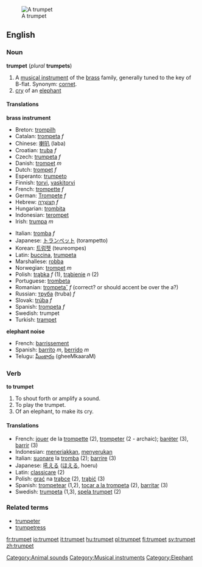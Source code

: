 [[Image:Trumpet.jpg|thumb|right|A trumpet]]
==English==
=== Noun ===
'''trumpet''' (''plural'' '''trumpets''')

# A [[musical instrument]] of the [[brass]] family, generally tuned to the key of B-flat. Synonym: [[cornet]].
# [[cry]] of an [[elephant]] 

====Translations====
'''brass instrument'''
{{top}}
*Breton: [[trompilh]]
*Catalan: [[trompeta]] ''f''
*Chinese: [[喇叭]] (laba)
*Croatian: [[truba]] ''f''
*Czech: [[trumpeta]] ''f''
*Danish: [[trompet]] ''m''
*Dutch: [[trompet]] ''f''
*Esperanto: [[trumpeto]]
*Finnish: [[torvi]], [[vaskitorvi]]
*French: [[trompette]] ''f''
*German: [[Trompete]] ''f''
*Hebrew: [[חצוצרה|חֲצוֹצְרָה]] ''f''
*Hungarian: [[trombita]]
*Indonesian: [[terompet]]
*Irish: [[trumpa]] ''m''
{{mid}}
*Italian: [[tromba]] ''f''
*Japanese: [[トランペット]] (torampetto)
*Korean: [[트럼펫]] (teureompes)
*Latin: [[buccina]], [[trumpeta]]
*Marshallese: [[robba]]
*Norwegian: [[trompet]] ''m''
*Polish: [[trąbka]] ''f'' (1), [[trąbienie]] ''n'' (2)
*Portuguese: [[trombeta]]
*Romanian: [[trompeta˘]] ''f''  (correct?  or should accent be over the a?)
*Russian: [[труба]] (truba) ''f''
*Slovak: [[trúba]] ''f''
*Spanish: [[trompeta]] ''f''
*Swedish: trumpet
*Turkish: [[trampet]]
{{bottom}}

'''elephant noise'''
*French: [[barrissement]]
*Spanish: [[barrito]] ''m'', [[berrido]] ''m''
*Telugu: [[ఘీంకారం]] (gheeMkaaraM)

=== Verb ===
'''to trumpet'''
# To shout forth or amplify a sound.  <!--is this transitive?-->
# To play the trumpet.
# Of an elephant, to make its cry.

==== Translations ====
*French: [[jouer]] de la [[trompette]] (2), [[trompeter]] (2 - archaic); [[baréter]] (3), [[barrir]] (3)
*Indonesian: [[teriak|meneriakkan]], [[seru|menyerukan]]
*Italian: [[suonare]] la [[tromba]] (2); [[barrire]] (3)
*Japanese: [[吼える]] ([[ほえる]], hoeru)
*Latin: [[classicare]] (2)
*Polish: [[grać]] na [[trąbka|trąbce]] (2), [[trąbić]] (3)
*Spanish: [[trompetear]] (1,2), [[tocar a la trompeta]] (2), [[barritar]] (3)
*Swedish: [[trumpeta]] (1,3), [[spela trumpet]] (2)

===Related terms===
*[[trumpeter]]
*[[trumpetress]]

[[Category:Animal sounds]]
[[Category:Musical instruments]]
[[Category:Elephant]]

[[fr:trumpet]]
[[io:trumpet]]
[[it:trumpet]]
[[hu:trumpet]]
[[pl:trumpet]]
[[fi:trumpet]]
[[sv:trumpet]]
[[zh:trumpet]]